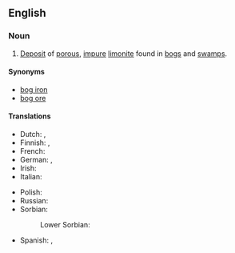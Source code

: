 ==English==

===Noun===
{{wikipedia}}
{{en-noun|head=[[bog iron]] [[ore]]|-}}

# {{lb|en|geology}} [[deposit|Deposit]] of [[porous]], [[impure]] [[limonite]] found in [[bog]]s and [[swamp]]s.

====Synonyms====
* [[bog iron]]
* [[bog ore]]

====Translations====
{{trans-top|deposit}}
* Dutch: {{t+|nl|moeraserts|n}}, {{t|nl|moerasijzer|n}}
* Finnish: {{t+|fi|suomalmi}} {{qualifier|in bog}}, {{t+|fi|järvimalmi}} {{qualifier|in lake}}
* French: {{t|fr|fer des marais|m}}
* German: {{t|de|Raseneisenstein|m}}, {{t|de|Raseneisenerz|n}}
* Irish: {{t|ga|cac iarainn|m}}
* Italian: {{t|it|ferro di palude|m}}
{{trans-mid}}
* Polish: {{t+|pl|ruda darniowa|f}}
* Russian: {{t|ru|боло́тная руда́|f}}
* Sorbian:
*: Lower Sorbian: {{t|dsb|ruda|f}}
* Spanish: {{t|es|hierro de los pantanos|m}}, {{t|es|hierro de los prados|m}}
{{trans-bottom}}